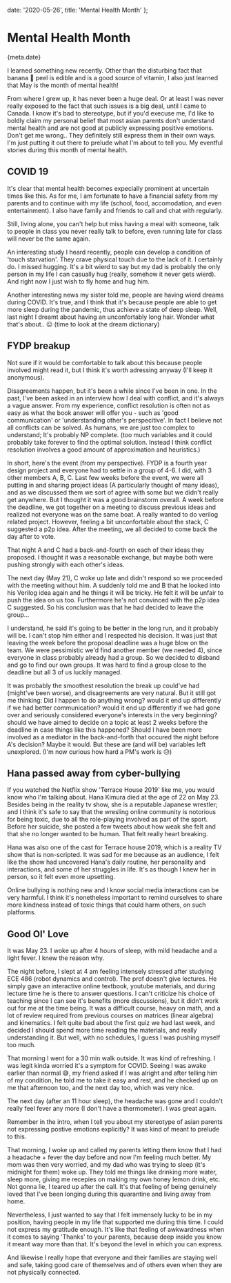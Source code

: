 

  date: '2020-05-26',
  title: 'Mental Health Month'
};


# Mental Health Month

<Time>{meta.date}</Time>

I learned something new recently. Other than the disturbing fact that banana 🍌 peel is edible and is a good source of vitamin, I also just learned that May is the month of mental health!

From where I grew up, it has never been a huge deal. Or at least I was never really exposed to the fact that such issues is a big deal, until I came to Canada. I know it's bad to stereotype, but if you'd execuse me, I'd like to boldly claim my personal belief that most asian parents don't understand mental health and are not good at publicly expressing positive emotions. Don't get me wrong.. They definitely still express them in their own ways. I'm just putting it out there to prelude what I'm about to tell you. My eventful stories during this month of mental health.

## COVID 19

It's clear that mental health becomes expecially prominent at uncertain times like this. As for me, I am fortunate to have a financial safety from my parents and to continue with my life (school, food, accomodation, and even entertainment). I also have family and friends to call and chat with regularly.

Still, living alone, you can't help but miss having a meal with someone, talk to people in class you never really talk to before, even running late for class will never be the same again.

An interesting study I heard recently, people can develop a condition of 'touch starvation'. They crave physical touch due to the lack of it. I certainly do. I missed hugging. It's a bit wierd to say but my dad is probably the only person in my life I can casually hug (really, somehow it never gets wierd). And right now I just wish to fly home and hug him.

Another interesting news my sister told me, people are having wierd dreams during COVID. It's true, and I think that it's because people are able to get more sleep during the pandemic, thus achieve a state of deep sleep. Well, last night I dreamt about having an unconfortably long hair. Wonder what that's about.. 😐 (time to look at the dream dictionary)

## FYDP breakup

Not sure if it would be comfortable to talk about this because people involved might read it, but I think it's worth adressing anyway (I'll keep it anonymous).

Disagreements happen, but it's been a while since I've been in one. In the past, I've been asked in an interview how I deal with conflict, and it's always a vague answer. From my experience, conflict resolution is often not as easy as what the book answer will offer you - such as 'good communication' or 'understanding other's perspecitive'. In fact I believe not all conflicts can be solved. As humans, we are just too complex to understand; It's probably NP complete. (too much variables and it could probably take forever to find the optimal solution. Instead I think conflict resolution involves a good amount of approximation and heuristics.)

In short, here's the event (from my perspective). FYDP is a fourth year design project and everyone had to settle in a group of 4-6. I did, with 3 other members A, B, C. Last few weeks before the event, we were all putting in and sharing project ideas (A particularly thought of many ideas), and as we discussed them we sort of agree with some but we didn't really get anywhere. But I thought it was a good brainstorm overall. A week before the deadline, we got together on a meeting to discuss previous ideas and realized not everyone was on the same boat. A really wanted to do verilog related project. However, feeling a bit unconfortable about the stack, C suggested a p2p idea. After the meeting, we all decided to come back the day after to vote.

That night A and C had a back-and-fourth on each of their ideas they proposed. I thought it was a reasonable exchange, but maybe both were pushing strongly with each other's ideas.

The next day (May 21), C woke up late and didn't respond so we proceeded with the meeting without him. A suddenly told me and B that he looked into his Verilog idea again and he things it will be tricky. He felt it will be unfair to push the idea on us too. Furthermore he's not convinced with the p2p idea C suggested. So his conclusion was that he had decided to leave the group...

I understand, he said it's going to be better in the long run, and it probably will be. I can't stop him either and I respected his decision. It was just that leaving the week before the proposal deadline was a huge blow on the team. We were pessimistic we'd find another member (we needed 4), since everyone in class probably already had a group. So we decided to disband and go to find our own groups. It was hard to find a group close to the deadline but all 3 of us luckily managed.

It was probably the smoothest resolution the break up could've had (might've been worse), and disagreements are very natural. But it still got me thinking: Did I happen to do anything wrong? would it end up differently if we had better communication? would it end up differently if we had gone over and seriously considered everyone's interests in the very beginning? should we have aimed to decide on a topic at least 2 weeks before the deadline in case things like this happened? Should I have been more involved as a mediator in the back-and-forth that occured the night before A's decision? Maybe it would. But these are (and will be) variables left unexplored. (I'm now curious how hard a PM's work is 😥)

## Hana passed away from cyber-bullying

If you watched the Netflix show 'Terrace House 2019' like me, you would know who I'm talking about. Hana Kimura died at the age of 22 on May 23. Besides being in the reality tv show, she is a reputable Japanese wrestler; and I think it's safe to say that the wresling online community is notorious for being toxic, due to all the role-playing involved as part of the sport. Before her suicide, she posted a few tweets about how weak she felt and that she no longer wanted to be human. That felt really heart breaking.

Hana was also one of the cast for Terrace house 2019, which is a reality TV show that is non-scripted. It was sad for me because as an audience, I felt like the show had uncovered Hana's daily routine, her personality and interactions, and some of her struggles in life. It's as though I knew her in person, so it felt even more upsetting.

Online bullying is nothing new and I know social media interactions can be very harmful. I think it's nonetheless important to remind ourselves to share more kindness instead of toxic things that could harm others, on such platforms.

## Good Ol' Love

It was May 23. I woke up after 4 hours of sleep, with mild headache and a light fever. I knew the reason why.

The night before, I slept at 4 am feeling intensely stressed after studying ECE 486 (robot dynamics and control). The prof doesn't give lectures. He simply gave an interactive online textbook, youtube materials, and during lecture time he is there to answer questions. I can't criticize his choice of teaching since I can see it's benefits (more discussions), but it didn't work out for me at the time being. It was a difficult course, heavy on math, and a lot of review required from previous courses on matrices (linear algebra) and kinematics. I felt quite bad about the first quiz we had last week, and decided I should spend more time reading the materials, and really understanding it. But well, with no schedules, I guess I was pushing myself too much.

That morning I went for a 30 min walk outside. It was kind of refreshing. I was legit kinda worried it's a symptom for COVID. Seeing I was awake earlier than normal 😅, my friend asked if I was alright and after telling him of my condition, he told me to take it easy and rest, and he checked up on me that afternoon too, and the next day too, which was very nice.

The next day (after an 11 hour sleep), the headache was gone and I couldn't really feel fever any more (I don't have a thermometer). I was great again.

Remember in the intro, when I tell you about my stereotype of asian parents not expressing postive emotions explicitly? It was kind of meant to prelude to this.

That morning, I woke up and called my parents letting them know that I had a headache + fever the day before and now I'm feeling much better. My mom was then very worried, and my dad who was trying to sleep (it's midnight for them) woke up. They told me things like drinking more water, sleep more, giving me recepies on making my own honey lemon drink, etc. Not gonna lie, I teared up after the call. It's that feeling of being genuinely loved that I've been longing during this quarantine and living away from home.

Nevertheless, I just wanted to say that I felt immensely lucky to be in my position, having people in my life that supported me during this time. I could not express my gratitude enough. It's like that feeling of awkwardness when it comes to saying 'Thanks' to your parents, because deep inside you know it meant way more than that. It's beyond the level in which you can express.

And likewise I really hope that everyone and their families are staying well and safe, taking good care of themselves and of others even when they are not physically connected.
